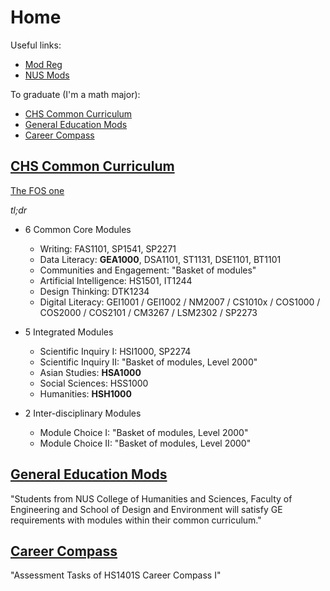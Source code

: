 # Home

Useful links:

* [Mod Reg][mod-reg]  
* [NUS Mods][nus-mods]

To graduate (I'm a math major):

* [CHS Common Curriculum](#chs-common-curriculum)
* [General Education Mods](#general-education-mods)
* [Career Compass](#career-compass)

## [CHS Common Curriculum][chs-common-curriculum]

[The FOS one][fos-common-curriculum]  

_tl;dr_

* 6 Common Core Modules
  * Writing: FAS1101, SP1541, SP2271
  * Data Literacy: __GEA1000__, DSA1101, ST1131, DSE1101, BT1101
  * Communities and Engagement: "Basket of modules"
  * Artificial Intelligence: HS1501, IT1244
  * Design Thinking: DTK1234
  * Digital Literacy: 
      GEI1001 / GEI1002 / NM2007 / CS1010x / COS1000 /
      COS2000 / COS2101 / CM3267 / LSM2302 / SP2273

* 5 Integrated Modules
  * Scientific Inquiry I: HSI1000, SP2274
  * Scientific Inquiry II: "Basket of modules, Level 2000"
  * Asian Studies: __HSA1000__
  * Social Sciences: HSS1000
  * Humanities: __HSH1000__

* 2 Inter-disciplinary Modules
  * Module Choice I: "Basket of modules, Level 2000"
  * Module Choice II: "Basket of modules, Level 2000"

## [General Education Mods][ge-mods]

"Students from NUS College of Humanities and Sciences, Faculty of
Engineering and School of Design and Environment will satisfy GE
requirements with modules within their common curriculum."

## [Career Compass][career-compass]

"Assessment Tasks of HS1401S Career Compass I"

[chs-common-curriculum]: https://chs.nus.edu.sg/programmes/common-curriculum/
[fos-common-curriculum]: https://www.science.nus.edu.sg/undergraduates/general-academic-requirements-and-policies/#common
[mod-reg]: https://myedurec.nus.edu.sg/psp/cs90prd/EMPLOYEE/SA/
[nus-mods]: https://nusmods.com/
[ge-mods]: https://www.nus.edu.sg/registrar/academic-information-policies/undergraduate-students/general-education/for-students-admitted-from-AY2021-22
[career-compass]: https://www.science.nus.edu.sg/undergraduates/career-preparation/career-compass/
